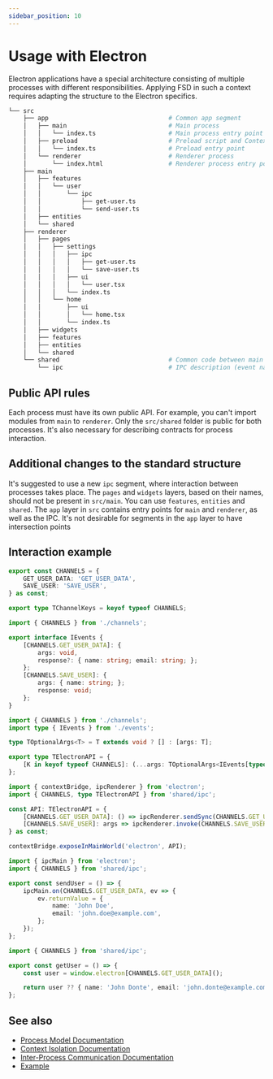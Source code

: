 ```yaml
---
sidebar_position: 10
---
```

# Usage with Electron

Electron applications have a special architecture consisting of multiple processes with different responsibilities. Applying FSD in such a context requires adapting the structure to the Electron specifics.

```sh
└── src
    ├── app                                 # Common app segment
    │   ├── main                            # Main process
    │   │   └── index.ts                    # Main process entry point
    │   ├── preload                         # Preload script and Context Bridge
    │   │   └── index.ts                    # Preload entry point
    │   └── renderer                        # Renderer process
    │       └── index.html                  # Renderer process entry point
    ├── main
    │   ├── features
    │   │   └── user
    │   │       └── ipc
    │   │           ├── get-user.ts
    │   │           └── send-user.ts
    │   ├── entities
    │   └── shared
    ├── renderer
    │   ├── pages
    │   │   ├── settings
    │   │   │   ├── ipc
    │   │   │   │   ├── get-user.ts
    │   │   │   │   └── save-user.ts
    │   │   │   ├── ui
    │   │   │   │   └── user.tsx
    │   │   │   └── index.ts
    │   │   └── home
    │   │       ├── ui
    │   │       │   └── home.tsx
    │   │       └── index.ts
    │   ├── widgets
    │   ├── features
    │   ├── entities
    │   └── shared
    └── shared                              # Common code between main and renderer
        └── ipc                             # IPC description (event names, contracts)
```

## Public API rules
Each process must have its own public API. For example, you can't import modules from `main` to `renderer`.
Only the `src/shared` folder is public for both processes.
It's also necessary for describing contracts for process interaction.

## Additional changes to the standard structure
It's suggested to use a new `ipc` segment, where interaction between processes takes place.
The `pages` and `widgets` layers, based on their names, should not be present in `src/main`. You can use `features`, `entities` and `shared`.
The `app` layer in `src` contains entry points for `main` and `renderer`, as well as the IPC.
It's not desirable for segments in the `app` layer to have intersection points

## Interaction example

```typescript title="src/shared/ipc/channels.ts"
export const CHANNELS = {
    GET_USER_DATA: 'GET_USER_DATA',
    SAVE_USER: 'SAVE_USER',
} as const;

export type TChannelKeys = keyof typeof CHANNELS;
```

```typescript title="src/shared/ipc/events.ts"
import { CHANNELS } from './channels';

export interface IEvents {
    [CHANNELS.GET_USER_DATA]: {
        args: void,
        response?: { name: string; email: string; };
    };
    [CHANNELS.SAVE_USER]: {
        args: { name: string; };
        response: void;
    };
}
```

```typescript title="src/shared/ipc/preload.ts"
import { CHANNELS } from './channels';
import type { IEvents } from './events';

type TOptionalArgs<T> = T extends void ? [] : [args: T];

export type TElectronAPI = {
    [K in keyof typeof CHANNELS]: (...args: TOptionalArgs<IEvents[typeof CHANNELS[K]]['args']>) => IEvents[typeof CHANNELS[K]]['response'];
};
```

```typescript title="src/app/preload/index.ts"
import { contextBridge, ipcRenderer } from 'electron';
import { CHANNELS, type TElectronAPI } from 'shared/ipc';

const API: TElectronAPI = {
    [CHANNELS.GET_USER_DATA]: () => ipcRenderer.sendSync(CHANNELS.GET_USER_DATA),
    [CHANNELS.SAVE_USER]: args => ipcRenderer.invoke(CHANNELS.SAVE_USER, args),
} as const;

contextBridge.exposeInMainWorld('electron', API);
```

```typescript title="src/main/features/user/ipc/send-user.ts"
import { ipcMain } from 'electron';
import { CHANNELS } from 'shared/ipc';

export const sendUser = () => {
    ipcMain.on(CHANNELS.GET_USER_DATA, ev => {
        ev.returnValue = {
            name: 'John Doe',
            email: 'john.doe@example.com',
        };
    });
};
```

```typescript title="src/renderer/pages/user-settings/ipc/get-user.ts"
import { CHANNELS } from 'shared/ipc';

export const getUser = () => {
    const user = window.electron[CHANNELS.GET_USER_DATA]();

    return user ?? { name: 'John Donte', email: 'john.donte@example.com' };
};
```

## See also
- [Process Model Documentation](https://www.electronjs.org/docs/latest/tutorial/process-model)
- [Context Isolation Documentation](https://www.electronjs.org/docs/latest/tutorial/context-isolation)
- [Inter-Process Communication Documentation](https://www.electronjs.org/docs/latest/tutorial/ipc)
- [Example](https://github.com/feature-sliced/examples/tree/master/examples/electron)